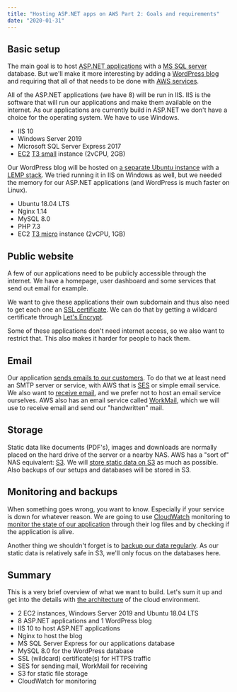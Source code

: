 ```yaml
---
title: "Hosting ASP.NET apps on AWS Part 2: Goals and requirements"
date: "2020-01-31"
---
```


## Basic setup

The main goal is to host [ASP.NET applications](https://blog.jodibooks.com/2020/01/hosting-asp-net-apps-aws-part-10-asp-net-sites-in-iis/) with a [MS SQL server](https://blog.jodibooks.com/2020/01/hosting-asp-net-apps-aws-part-11-database-in-ms-sql/) database. But we'll make it more interesting by adding a [WordPress blog](https://blog.jodibooks.com/2020/01/hosting-asp-net-apps-on-aws-part-12-wordpress-hosting-on-lemp-ssl-s3/) and requiring that all of that needs to be done with [AWS services](https://blog.jodibooks.com/2020/01/hosting-asp-net-apps-aws-appendix-a-aws-services/).

All of the ASP.NET applications (we have 8) will be run in IIS. IIS is the software that will run our applications and make them available on the internet. As our applications are currently build in ASP.NET we don't have a choice for the operating system. We have to use Windows.

- IIS 10
- Windows Server 2019
- Microsoft SQL Server Express 2017
- [EC2](https://aws.amazon.com/ec2/) [T3 small](https://aws.amazon.com/ec2/instance-types/) instance (2vCPU, 2GB)

Our WordPress blog will be hosted on [a separate Ubuntu instance](https://blog.jodibooks.com/2020/02/hosting-asp-net-apps-aws-part-6-servers-in-ec2-part-2/) with a [LEMP stack](https://lemp.io/). We tried running it in IIS on Windows as well, but we needed the memory for our ASP.NET applications (and WordPress is much faster on Linux).

- Ubuntu 18.04 LTS
- Nginx 1.14
- MySQL 8.0
- PHP 7.3
- EC2 [T3 micro](https://aws.amazon.com/ec2/instance-types/) instance (2vCPU, 1GB)

## Public website

A few of our applications need to be publicly accessible through the internet. We have a homepage, user dashboard and some services that send out email for example.

We want to give these applications their own subdomain and thus also need to get each one an [SSL certificate](https://blog.jodibooks.com/2020/01/hosting-asp-net-apps-aws-part-12-ssl-certificates-in-iis/). We can do that by getting a wildcard certificate through [Let's Encrypt](https://letsencrypt.org/).

Some of these applications don't need internet access, so we also want to restrict that. This also makes it harder for people to hack them.

## Email

Our application [sends emails to our customers](https://blog.jodibooks.com/2020/01/hosting-asp-net-apps-aws-part-8-email-with-workmail-and-ses/). To do that we at least need an SMTP server or service, with AWS that is [SES](https://aws.amazon.com/ses/) or simple email service. We also want to [receive email](https://blog.jodibooks.com/2020/01/hosting-asp-net-apps-aws-part-8-email-with-workmail-and-ses/), and we prefer not to host an email service ourselves. AWS also has an email service called [WorkMail](https://aws.amazon.com/workmail/), which we will use to receive email and send our "handwritten" mail.

## Storage

Static data like documents (PDF's), images and downloads are normally placed on the hard drive of the server or a nearby NAS. AWS has a "sort of" NAS equivalent: [S3](https://aws.amazon.com/s3/). We will [store static data on S3](https://blog.jodibooks.com/2020/01/hosting-asp-net-apps-aws-part-9-file-storage-on-s3/) as much as possible. Also backups of our setups and databases will be stored in S3.

## Monitoring and backups

When something goes wrong, you want to know. Especially if your service is down for whatever reason. We are going to use [CloudWatch](https://aws.amazon.com/cloudwatch/) monitoring to [monitor the state of our application](https://blog.jodibooks.com/2020/01/hosting-asp-net-apps-aws-part-14-monitoring-with-cloudwatch/) through their log files and by checking if the application is alive.

Another thing we shouldn't forget is to [backup our data regularly](https://blog.jodibooks.com/2020/01/hosting-asp-net-apps-aws-part-15-backup-scripting/). As our static data is relatively safe in S3, we'll only focus on the databases here.

## Summary

This is a very brief overview of what we want to build. Let's sum it up and get into the details with [the architecture](https://blog.jodibooks.com/2020/01/hosting-asp-net-apps-aws-part-3-architecture/) of the cloud environment.

- 2 EC2 instances, Windows Server 2019 and Ubuntu 18.04 LTS
- 8 ASP.NET applications and 1 WordPress blog
- IIS 10 to host ASP.NET applications
- Nginx to host the blog
- MS SQL Server Express for our applications database
- MySQL 8.0 for the WordPress database
- SSL (wildcard) certificate(s) for HTTPS traffic
- SES for sending mail, WorkMail for receiving
- S3 for static file storage
- CloudWatch for monitoring
